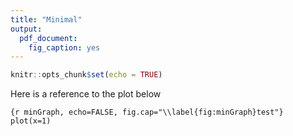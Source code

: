 ```yaml
---
title: "Minimal"
output: 
  pdf_document:
    fig_caption: yes
---
```


```r
knitr::opts_chunk$set(echo = TRUE)
```

Here is a reference to the plot below \ref{fig:minGraph}

```{r minGraph, echo=FALSE, fig.cap="\\label{fig:minGraph}test"}
plot(x=1)
```